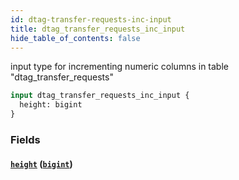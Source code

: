 ```yaml
---
id: dtag-transfer-requests-inc-input
title: dtag_transfer_requests_inc_input
hide_table_of_contents: false
---
```


input type for incrementing numeric columns in table "dtag_transfer_requests"

```graphql
input dtag_transfer_requests_inc_input {
  height: bigint
}
```

### Fields

#### [`height`](#) ([`bigint`](../scalars/bigint))

